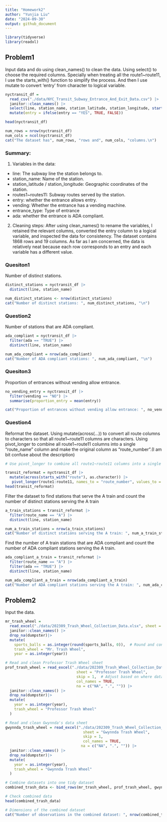 ```yaml
---
title: "Homework2"
author: "Yunjia Liu"
date: "2024-09-30"
output: github_document
---
```


```r
library(tidyverse)
library(readxl)
```

## Problem1

Input data and do using clean_names() to clean the data. Using select() to choose the required columns. Specially when treating all the route1~route11, I use the starts_with() function to simplify the process. And then I use mutate to convert 'entry' from character to logical variable.
```r
nyctransit_df = 
  read_csv("./data/NYC_Transit_Subway_Entrance_And_Exit_Data.csv") |>
  janitor::clean_names() |>
  select(line, station_name, station_latitude, station_longitude, starts_with("route"), entry, vending, entrance_type, ada) |>
  mutate(entry = ifelse(entry == "YES", TRUE, FALSE))

head(nyctransit_df)

num_rows = nrow(nyctransit_df)
num_cols = ncol(nyctransit_df)
cat("The dataset has", num_rows, "rows and", num_cols, "columns.\n")
```

### Summary:
1. Variables in the data:
  - line: The subway line the station belongs to.
  - station_name: Name of the station.
  - station_latitude / station_longitude: Geographic coordinates of the station.
  - routes1~routes11: Subway routes served by the station.
  - entry: whether the entrance allows entry.
  - vending: Whether the entrance has a vending machine.
  - entrance_type: Type of entrance 
  - ada: whether the entrance is ADA compliant.

2. Cleaning steps:
After using clean_names() to rename the variables, I retained the relevant columns, converted the entry column to a logical variable, and inspected the data for consistency. The dataset contains 1868 rows and 19 columns. As far as I am concerned, the data is relatively neat because each row corresponds to an entry and each variable has a different value.


### Quesiton1
Number of distinct stations.
```r
distinct_stations = nyctransit_df |>
  distinct(line, station_name)

num_distinct_stations <- nrow(distinct_stations)
cat("Number of distinct stations: ", num_distinct_stations, "\n")
```

### Question2
Number of stations that are ADA compliant.
```r
ada_compliant = nyctransit_df |>
  filter(ada == "TRUE") |>
  distinct(line, station_name)

num_ada_compliant = nrow(ada_compliant)
cat("Number of ADA compliant stations: ", num_ada_compliant, "\n")
```

### Quesiton3
Proportion of entrances without vending allow entrance.
```r
no_vending_entry = nyctransit_df |>
  filter(vending == "NO") |>
  summarise(proportion_entry = mean(entry))

cat("Proportion of entrances without vending allow entrance: ", no_vending_entry$proportion_entry, "\n")
```

### Question4
Reformat the dataset. 
Using mutate(across(...)) to convert all route columns to characters so that all route1~route11 columns are characters.
Using pivot_longer to combine all route1~route11 columns into a single "route_name" column and make the original column as "route_number".(I am bit confuse about the description)
```r
# Use pivot_longer to combine all route1~route11 columns into a single "route" column

transit_reformat = nyctransit_df |>
  mutate(across(starts_with("route"), as.character)) |>
   pivot_longer(route1:route11, names_to = "route_number", values_to = "route_name", values_drop_na = TRUE)
head(transit_reformat)
```


Filter the dataset to find stations that serve the A train and count the number of distinct stations serving the A train
```r
a_train_stations = transit_reformat |>
  filter(route_name == "A") |>
  distinct(line, station_name)

num_a_train_stations = nrow(a_train_stations)
cat("Number of distinct stations serving the A train: ", num_a_train_stations, "\n")
```

Find the number of A train stations that are ADA compliant and count the number of ADA compliant stations serving the A train.
```r
ada_compliant_a_train = transit_reformat |>
  filter(route_name == "A") |>
  filter(ada == "TRUE") |>
  distinct(line, station_name)

num_ada_compliant_a_train = nrow(ada_compliant_a_train)
cat("Number of ADA compliant stations serving the A train: ", num_ada_compliant_a_train, "\n")
```

## Problem2

Input the data.
```r
mr_trash_wheel =
  read_excel("./data/202309_Trash_Wheel_Collection_Data.xlsx", sheet = "Mr. Trash Wheel", skip = 1, na = c("NA", ".", "")) |>
  janitor::clean_names() |>
  drop_na(dumpster)|>
  mutate(
    sports_balls = as.integer(round(sports_balls, 0)),  # Round and convert to integer
    trash_wheel = "Mr. Trash Wheel",
    year = as.integer(year))
```


```r

# Read and clean Professor Trash Wheel sheet
prof_trash_wheel = read_excel("./data/202309_Trash_Wheel_Collection_Data.xlsx", 
                                sheet = "Professor Trash Wheel", 
                                skip = 1,  # Adjust based on where data starts
                                col_names = TRUE,
                                na = c("NA", ".", "")) |>
  janitor::clean_names() |>
  drop_na(dumpster)|>
  mutate(
    year = as.integer(year),
    trash_wheel = "Professor Trash Wheel"
  )

# Read and clean Gwynnda's data sheet
gwynnda_trash_wheel = read_excel("./data/202309_Trash_Wheel_Collection_Data.xlsx", 
                                   sheet = "Gwynnda Trash Wheel", 
                                   skip = 1,
                                   col_names = TRUE,
                                  na = c("NA", ".", "")) |>
  janitor::clean_names() |>
  drop_na(dumpster)|>
  mutate(
    year = as.integer(year),
    trash_wheel = "Gwynnda Trash Wheel"
  )

# Combine datasets into one tidy dataset
combined_trash_data <- bind_rows(mr_trash_wheel, prof_trash_wheel, gwynnda_trash_wheel)

# Check combined data
head(combined_trash_data)

# Dimensions of the combined dataset
cat("Number of observations in the combined dataset: ", nrow(combined_trash_data), "\n")


```
